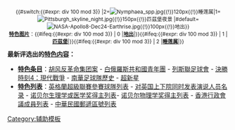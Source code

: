 <!-- 每种特色最多3个最新入选的条目，特色图片用最新的 -->
<div style="float:right; text-align: center;font-size:smaller;">
{{#switch:{{#expr:{{CURRENTTIMESTAMP}} div 100 mod 3}} |2=[[File:Nymphaea spp.jpg{{!}}120px{{!}}睡莲属]]|1=[[File:Pittsburgh skyline night.jpg{{!}}150px{{!}}匹茲堡夜景]] |#default=[[File:NASA-Apollo8-Dec24-Earthrise.jpg{{!}}100px{{!}}地出]]}}<br />
'''[[Wikipedia:特色圖片|特色图片]]'''：{{#ifeq:{{#expr:{{CURRENTTIMESTAMP}} div 100 mod 3}} | 0 |'''[[地出]]'''|}}{{#ifeq:{{#expr:{{CURRENTTIMESTAMP}} div 100 mod 3}} | 1 |'''[[匹茲堡]]'''|}}{{#ifeq:{{#expr:{{CURRENTTIMESTAMP}} div 100 mod 3}} | 2 |'''[[睡莲属]]'''|}}
</div>
'''最新评选出的[[Portal:特色內容|特色内容]]：'''
*'''[[Wikipedia:特色条目|特色条目]]'''：[[胡风反革命集团案]] - [[白俄羅斯共和國青年團]] - [[列斯聯足球會]] - [[決勝時刻4：現代戰爭]] - [[南華足球隊歷史]] - [[超新星]]
*'''[[Wikipedia:特色列表|特色列表]]'''：[[英格蘭超級聯賽參賽球隊列表]] - [[对英国上下院同时发表演说人员名录]] - [[诺贝尔生理学或医学奖得主列表]]- [[诺贝尔物理学奖得主列表]] - [[香港行政會議成員列表]] - [[中華民國郵遞區號列表]]
<noinclude>
{{Clear}}
[[Category:辅助模板]]
</noinclude>